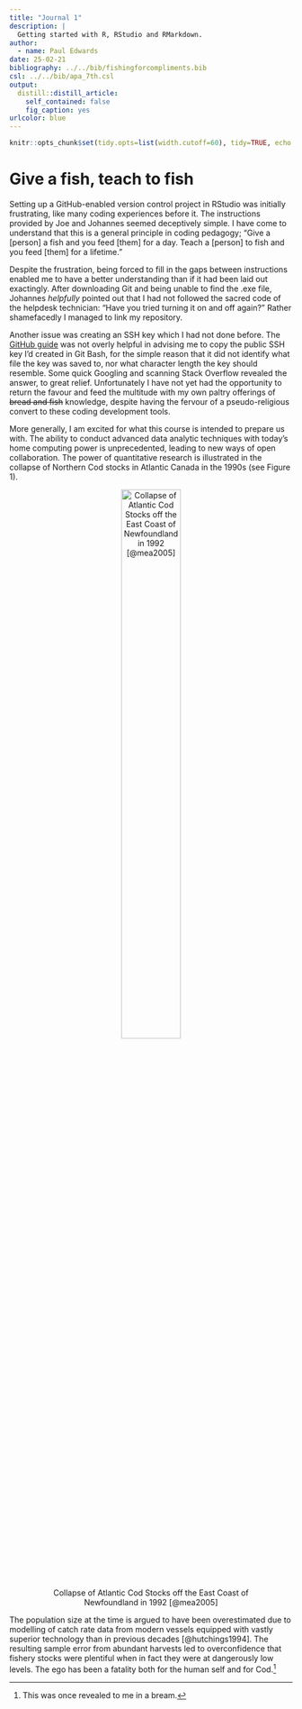 ```yaml
---
title: "Journal 1"
description: |
  Getting started with R, RStudio and RMarkdown.
author:
  - name: Paul Edwards
date: 25-02-21
bibliography: ../../bib/fishingforcompliments.bib
csl: ../../bib/apa_7th.csl
output:
  distill::distill_article:
    self_contained: false
    fig_caption: yes
urlcolor: blue
---
```


```r
knitr::opts_chunk$set(tidy.opts=list(width.cutoff=60), tidy=TRUE, echo = TRUE)
```

# Give a fish, teach to fish

Setting up a GitHub-enabled version control project in RStudio was initially frustrating, like many coding experiences before it. The instructions provided by Joe and Johannes seemed deceptively simple. I have come to understand that this is a general principle in coding pedagogy; "Give a [person] a fish and you feed [them] for a day. Teach a [person] to fish and you feed [them] for a lifetime."

Despite the frustration, being forced to fill in the gaps between instructions enabled me to have a better understanding than if it had been laid out exactingly. After downloading Git and being unable to find the .exe file, Johannes _helpfully_ pointed out that I had not followed the sacred code of the helpdesk technician: "Have you tried turning it on and off again?" Rather shamefacedly I managed to link my repository.

Another issue was creating an SSH key which I had not done before. The [GitHub guide](https://docs.github.com/en/github/authenticating-to-github/generating-a-new-ssh-key-and-adding-it-to-the-ssh-agent) was not overly helpful in advising me to copy the public SSH key I'd created in Git Bash, for the simple reason that it did not identify what file the key was saved to, nor what character length the key should resemble. Some quick Googling and scanning Stack Overflow revealed the answer, to great relief. Unfortunately I have not yet had the opportunity to return the favour and feed the multitude with my own paltry offerings of ~~bread and fish~~ knowledge, despite having the fervour of a pseudo-religious convert to these coding development tools.

More generally, I am excited for what this course is intended to prepare us with. The ability to conduct advanced data analytic techniques with today's home computing power is unprecedented, leading to new ways of open collaboration. The power of quantitative research is illustrated in the collapse of Northern Cod stocks in Atlantic Canada in the 1990s (see Figure 1).

<center>

![Collapse of Atlantic Cod Stocks off the East Coast of Newfoundland in 1992 [@mea2005]](codcatch.jpg){width=50%}

</center>

The population size at the time is argued to have been overestimated due to modelling of catch rate data from modern vessels equipped with vastly superior technology than in previous decades [@hutchings1994]. The resulting sample error from abundant harvests led to overconfidence that fishery stocks were plentiful when in fact they were at dangerously low levels. The ego has been a fatality both for the human self and for Cod.^[This was once revealed to me in a bream.]